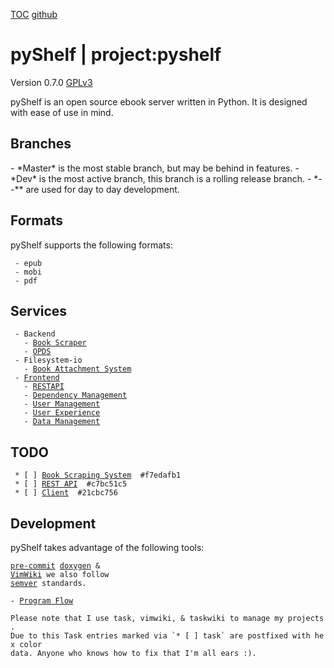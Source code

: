 [[TOC]] [[https://github.com/th3r00t/pyShelf.git|github]]
= pyShelf | project:pyshelf =

{{https://github.com/th3r00t/pyShelf/raw/0.7.1-dev/src/frontend/static/images/png/logo-no-background.png}}

Version 0.7.0
[[License|GPLv3]]

pyShelf is an open source ebook server written in Python.
It is designed with ease of use in mind.

== Branches ==
- *Master* is the most stable branch, but may be behind in features.
- *Dev* is the most active branch, this branch is a rolling release branch.
- *--** are used for day to day development.

== Formats ==

pyShelf supports the following formats:

  - epub
  - mobi
  - pdf


== Services ==
  - Backend
    - [[Book Scraping System|Book Scraper]]
    - [[OPDS]]
  - Filesystem-io
    - [[Book Attachment System]]
  - [[Frontend]]
    - [[REST API|RESTAPI]]
    - [[Frontend#Dependency Management|Dependency Management]]
    - [[Frontend#User Management|User Management]]
    - [[Frontend#User Experience|User Experience]]
    - [[Frontend#Data Management|Data Management]]
== TODO ==
  * [ ] [[Book Scraping System]]  #f7edafb1
  * [ ] [[REST API]]  #c7bc51c5
  * [ ] [[Client]]  #21cbc756

== Development ==

pyShelf takes advantage of the following tools:

 [[https://pre-commit.com/|pre-commit]] [[http://www.doxygen.nl/|doxygen]] &
 [[https://vimwiki.github.io/|VimWiki]] we also follow
 [[https://semver.org|semver]] standards.


 - [[Program Flow]]
 

 Please note that I use task, vimwiki, & taskwiki to manage my projects.
 Due to this Task entries marked via `* [ ] task` are postfixed with hex color
 data. Anyone who knows how to fix that I'm all ears :).
